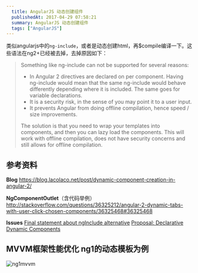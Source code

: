 ```yaml
---
  title: AngularJS 动态创建组件
  publishedAt: 2017-04-29 07:58:21
  summary: AngularJS 动态创建组件
  tags: ["AngularJS"]
---
```


类似angularjs中的`ng-include`，或者是动态创建html，再$compile编译一下。这些语法在ng2+已经被去掉，去掉原因如下：

> Something like ng-include can not be supported for several reasons:
> 
> - In Angular 2 directives are declared on per component. Having ng-include would mean that the same ng-include would behave differently depending where it is included. The same goes for variable declarations.
> - It is a security risk, in the sense of you may point it to a user input.
> - It prevents Angular from doing offline compilation, hence speed / size improvements.
> 
> The solution is that you need to wrap your templates into components, and then you can lazy load the components. This will work with offline compilation, does not have security concerns and still allows for offline compilation.




## 参考资料

**Blog**
https://blog.lacolaco.net/post/dynamic-component-creation-in-angular-2/

**NgComponentOutlet**（含代码举例）
http://stackoverflow.com/questions/36325212/angular-2-dynamic-tabs-with-user-click-chosen-components/36325468#36325468

**Issues**
[Final statement about ngInclude alternative](https://github.com/angular/angular/issues/7596)
[Proposal: Declarative Dynamic Components](https://github.com/angular/angular/issues/9599)


## MVVM框架性能优化 ng1的动态模板为例

![ng1mvvm](https://user-images.githubusercontent.com/8676711/46901201-1d0b2300-cee2-11e8-9979-db7c5bae8fda.png)

